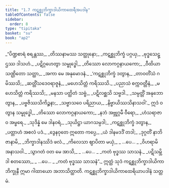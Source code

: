 ```yaml
---
title: "1.7 ကဋစ္ဆုဘိက္ခာဒါယိကာထေရီအပဒါန"
tableOfContents: false
sidebar:
  order: 8
type: "tipitaka"
basket: "su"
book: "ap2"
---
```



<DynamicBreadcrumb />

<Division number="60" book="ap2">

<Paragraph number="74" type="verses" book="ap2">
_“ပိဏ္ဍစာရံ စရန္တဿ,_  
_တိဿနာမဿ သတ္ထုနော;_  
_ကဋစ္ဆုဘိက္ခံ ပဂ္ဂယှ,_  
_ဗုဒ္ဓသေဋ္ဌဿ ဒါသဟံ._  

</Paragraph>

</Division>
<Division number="61" book="ap2">

<Paragraph number="75" type="verses" book="ap2">
_ပဋိဂ္ဂဟေတွာ သမ္ဗုဒ္ဓေါ,_  
_တိဿော လောကဂ္ဂနာယကော;_  
_ဝီထိယာ သဏ္ဌိတော သတ္ထာ,_  
_အကာ မေ အနုမောဒနံ._  

</Paragraph>

</Division>
<Division number="62" book="ap2">

<Paragraph number="76" type="verses" book="ap2">
_‘ကဋစ္ဆုဘိက္ခံ ဒတွာန,_  
_တာဝတိံသံ ဂမိဿသိ;_  
_ဆတ္တိံသဒေဝရာဇူနံ,_  
_မဟေသိတ္တံ ကရိဿသိ._  

</Paragraph>

</Division>
<Division number="63" book="ap2">

<Paragraph number="77" type="verses" book="ap2">
_ပညာသံ စက္ကဝတ္တီနံ,_  
_မဟေသိတ္တံ ကရိဿသိ;_  
_မနသာ ပတ္ထိတံ သဗ္ဗံ,_  
_ပဋိလစ္ဆသိ သဗ္ဗဒါ._  

</Paragraph>

</Division>
<Division number="64" book="ap2">

<Paragraph number="78" type="verses" book="ap2">
_သမ္ပတ္တိံ အနုဘောတွာန,_  
_ပဗ္ဗဇိဿသိကိဉ္စနာ;_  
_သဗ္ဗာသဝေ ပရိညာယ,_  
_နိဗ္ဗာယိဿသိနာသဝါ’._  

</Paragraph>

</Division>
<Division number="65" book="ap2">

<Paragraph number="79" type="verses" book="ap2">
ဣဒံ ဝတွာန သမ္ဗုဒ္ဓေါ,_  
_တိဿော လောကဂ္ဂနာယကော;_  
_နဘံ အဗ္ဘုဂ္ဂမီ ဝီရော,_  
_ဟံသရာဇာဝ အမ္ဗရေ._  

</Paragraph>

</Division>
<Division number="66" book="ap2">

<Paragraph number="80" type="verses" book="ap2">
_သုဒိန္နံ မေ ဒါနဝရံ,_  
_သုယိဋ္ဌာ ယာဂသမ္ပဒါ;_  
_ကဋစ္ဆုဘိက္ခံ ဒတွာန,_  
_ပတ္တာဟံ အစလံ ပဒံ._  

</Paragraph>

</Division>
<Division number="67" book="ap2">

<Paragraph number="81" type="verses" book="ap2">
_ဒွေနဝုတေ ဣတော ကပ္ပေ,_  
_ယံ ဒါနမဒဒိံ တဒါ;_  
_ဒုဂ္ဂတိံ နာဘိဇာနာမိ,_  
_ဘိက္ခာဒါနဿိဒံ ဖလံ._  

</Paragraph>

</Division>
<Division number="68" book="ap2">

<Paragraph number="82" type="verses" book="ap2">
_ကိလေသာ ဈာပိတာ မယှံ,_  
_ …ပေ… _  
_ဝိဟရာမိ အနာသဝါ._  

</Paragraph>

</Division>
<Division number="69" book="ap2">

<Paragraph number="83" type="verses" book="ap2">
_သွာဂတံ ဝတ မေ အာသိ,_  
_ …ပေ… _  
_ကတံ ဗုဒ္ဓဿ သာသနံ._  

</Paragraph>

</Division>
<Division number="70" book="ap2">

<Paragraph number="84" type="verses" book="ap2">
_ပဋိသမ္ဘိဒါ စတဿော,_  
_ …ပေ… _  
_ကတံ ဗုဒ္ဓဿ သာသနံ”._  

</Paragraph>

<Paragraph number="85" book="ap2">
ဣတ္ထံ သုဒံ ကဋစ္ဆုဘိက္ခာဒါယိကာ ဘိက္ခုနီ ဣမာ ဂါထာယော အဘာသိတ္ထာတိ.

</Paragraph>
</Division>

<Paragraph number="86" type="center" book="ap2">
ကဋစ္ဆုဘိက္ခာဒါယိကာထေရိယာပဒါနံ သတ္တမံ.
</Paragraph>